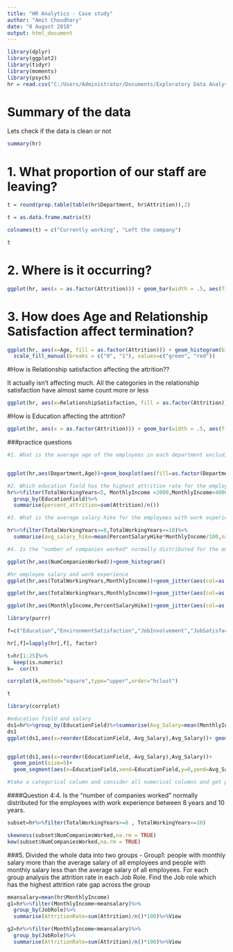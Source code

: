```yaml
---
title: "HR Analytics - Case study"
author: "Amit Choudhary"
date: "8 August 2018"
output: html_document
---
```


```r
library(dplyr)
library(ggplot2)
library(tidyr)
library(moments)
library(psych)
hr = read.csv("C:/Users/Administrator/Documents/Exploratory Data Analysis/HR analytics.csv")
```

# Summary of the data 

Lets check if the data is clean or not

```r
summary(hr)
```

# 1.	What proportion of our staff are leaving?

```r
t = round(prop.table(table(hr$Department, hr$Attrition)),2)

t = as.data.frame.matrix(t)

colnames(t) = c("Currently working", "Left the company")

t
```

# 2.	Where is it occurring?

```r
ggplot(hr, aes(x = as.factor(Attrition))) + geom_bar(width = .5, aes(fill = as.factor(Attrition))) + scale_fill_manual(breaks = c("0", "1"), values=c("green", "red")) + theme_bw() + facet_grid(Gender~MaritalStatus)
```

# 3.	How does Age and Relationship Satisfaction affect termination?

```r
ggplot(hr, aes(x=Age, fill = as.factor(Attrition))) + geom_histogram(bins = 30) + theme_bw() +
  scale_fill_manual(breaks = c("0", "1"), values=c("green", "red"))
```
#How is Relationship satisfaction affecting the attrition??

It actually isn't affecting much. All the categories in the relationship satisfaction have almost same count more or less

```r
ggplot(hr, aes(x=RelationshipSatisfaction, fill = as.factor(Attrition))) + geom_histogram(bins = 4) + theme_bw()+scale_fill_manual(breaks = c("0", "1"), values=c("blue", "red"))

```

#How is Education affecting the attrition?

```r
ggplot(hr, aes(x = as.factor(Attrition))) + geom_bar(width = .5, aes(fill = as.factor(Attrition)))+ scale_fill_manual(breaks = c("0", "1"), values=c("orange", "red")) + theme_bw() + facet_grid(~Education)
```
###practice questions

```r
#1.	What is the average age of the employees in each department excluding the outliers?


ggplot(hr,aes(Department,Age))+geom_boxplot(aes(fill=as.factor(Department)),outlier.color = 'Red',outlier.size = 2)

```

```r
#2.	Which education field has the highest attrition rate for the employees with less than 5 years of work experience and monthly salary between 2000 and 4000 USD.
hr%>%filter(TotalWorkingYears<5, MonthlyIncome >2000,MonthlyIncome<4000)%>%
  group_by(EducationField)%>%
  summarise(percent_attrition=sum(Attrition)/n())

```

```r
#3.	What is the average salary hike for the employees with work experience between 8 years to 10 years

hr%>%filter(TotalWorkingYears>=8,TotalWorkingYears<=10)%>%
  summarise(avg_salary_hike=mean(PercentSalaryHike*MonthlyIncome/100,na.rm = TRUE))
```
```r
#4.	Is the "number of companies worked" normally distributed for the employees with work experience between 8 years and 10 years.

ggplot(hr,aes(NumCompaniesWorked))+geom_histogram()
```
```r
#hr employee salary and work experience
ggplot(hr,aes(TotalWorkingYears,MonthlyIncome))+geom_jitter(aes(col=as.factor(Attrition)))

```

```r
ggplot(hr,aes(TotalWorkingYears,MonthlyIncome))+geom_jitter(aes(col=as.factor(Attrition)))

ggplot(hr,aes(MonthlyIncome,PercentSalaryHike))+geom_jitter(aes(col=as.factor(Attrition)))
```
```r
library(purrr)

f=c("Education","EnvironmentSatisfaction","JobInvolvement","JobSatisfaction","PerformanceRating","Attrition","RelationshipSatisfaction","WorkLifeBalance","EmployeeNumber")

hr[,f]=lapply(hr[,f], factor)

t=hr[1:25]%>%
  keep(is.numeric)
k=  cor(t)

corrplot(k,method="square",type="upper",order="hclust")

t

library(corrplot)


```

```r
#education field and salary
ds1=hr%>%group_by(EducationField)%>%summarise(Avg_Salary=mean(MonthlyIncome))
ds1
ggplot(ds1,aes(x=reorder(EducationField,-Avg_Salary),Avg_Salary))+ geom_bar(stat="Identity",aes(fill=as.factor(EducationField)))


ggplot(ds1,aes(x=reorder(EducationField,-Avg_Salary),Avg_Salary))+
  geom_point(size=5)+
  geom_segment(aes(x=EducationField,xend=EducationField,y=0,yend=Avg_Salary))


```

```r
#take a categorical column and consider all numerical columns and get p value for annova and give an oput in the form of a data frame.

```
####Question 4:4.	Is the "number of companies worked" normally distributed for the employees with work experience between 8 years and 10 years.
```r
subset=hr%>%filter(TotalWorkingYears>=8 , TotalWorkingYears<=10)

skewness(subset$NumCompaniesWorked,na.rm = TRUE)
kew(subset$NumCompaniesWorked,na.rm = TRUE)
```




###5.	Divided the whole data into two groups - Group1: people with monthly salary more than the average salary of all employees and people with monthly salary less than the average salary of all employees. For each group analysis the attrition rate in each Job Role. Find the Job role which has the highest attrition rate gap across the group

```r
meansalary=mean(hr$MonthlyIncome)
g1=hr%>%filter(MonthlyIncome>meansalary)%>%
  group_by(JobRole)%>%
  summarise(AttritionRate=sum(Attrition)/n()*100)%>%View

g2=hr%>%filter(MonthlyIncome<meansalary)%>%
  group_by(JobRole)%>%
  summarise(AttritionRate=sum(Attrition)/n()*100)%>%View
```

